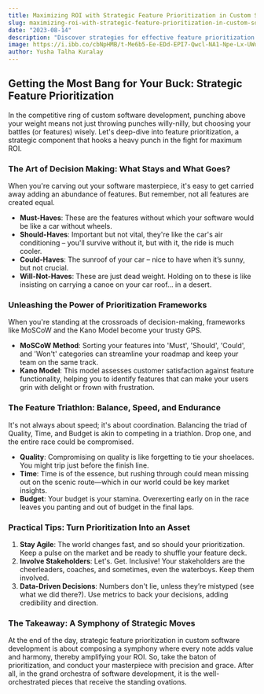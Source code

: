 ```yaml
---
title: Maximizing ROI with Strategic Feature Prioritization in Custom Software Projects
slug: maximizing-roi-with-strategic-feature-prioritization-in-custom-software-projects
date: "2023-08-14"
description: "Discover strategies for effective feature prioritization to maximize return on investment in your custom software development projects."
image: https://i.ibb.co/cbNpHMB/t-Me6b5-Ee-EDd-EPI7-Qwcl-NA1-Npe-Lx-UWujzkid-GA.png
author: Yusha Talha Kuralay
---
```


## Getting the Most Bang for Your Buck: Strategic Feature Prioritization

In the competitive ring of custom software development, punching above your weight means not just throwing punches willy-nilly, but choosing your battles (or features) wisely. Let's deep-dive into feature prioritization, a strategic component that hooks a heavy punch in the fight for maximum ROI.

### The Art of Decision Making: What Stays and What Goes?

When you're carving out your software masterpiece, it's easy to get carried away adding an abundance of features. But remember, not all features are created equal.

- **Must-Haves**: These are the features without which your software would be like a car without wheels.
- **Should-Haves**: Important but not vital, they're like the car's air conditioning – you'll survive without it, but with it, the ride is much cooler.
- **Could-Haves**: The sunroof of your car – nice to have when it’s sunny, but not crucial.
- **Will-Not-Haves**: These are just dead weight. Holding on to these is like insisting on carrying a canoe on your car roof… in a desert.

### Unleashing the Power of Prioritization Frameworks

When you're standing at the crossroads of decision-making, frameworks like MoSCoW and the Kano Model become your trusty GPS.

- **MoSCoW Method**: Sorting your features into 'Must', 'Should', 'Could', and 'Won't' categories can streamline your roadmap and keep your team on the same track.
- **Kano Model**: This model assesses customer satisfaction against feature functionality, helping you to identify features that can make your users grin with delight or frown with frustration.

### The Feature Triathlon: Balance, Speed, and Endurance

It's not always about speed; it's about coordination. Balancing the triad of Quality, Time, and Budget is akin to competing in a triathlon. Drop one, and the entire race could be compromised.

- **Quality**: Compromising on quality is like forgetting to tie your shoelaces. You might trip just before the finish line.
- **Time**: Time is of the essence, but rushing through could mean missing out on the scenic route—which in our world could be key market insights.
- **Budget**: Your budget is your stamina. Overexerting early on in the race leaves you panting and out of budget in the final laps.

### Practical Tips: Turn Prioritization Into an Asset

1. **Stay Agile**: The world changes fast, and so should your prioritization. Keep a pulse on the market and be ready to shuffle your feature deck.
2. **Involve Stakeholders**: Let's. Get. Inclusive! Your stakeholders are the cheerleaders, coaches, and sometimes, even the waterboys. Keep them involved.
3. **Data-Driven Decisions**: Numbers don't lie, unless they’re mistyped (see what we did there?). Use metrics to back your decisions, adding credibility and direction.

### The Takeaway: A Symphony of Strategic Moves

At the end of the day, strategic feature prioritization in custom software development is about composing a symphony where every note adds value and harmony, thereby amplifying your ROI. So, take the baton of prioritization, and conduct your masterpiece with precision and grace. After all, in the grand orchestra of software development, it is the well-orchestrated pieces that receive the standing ovations.